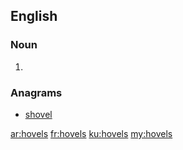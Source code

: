 ==English==

===Noun===
{{head|en|plural}}

# {{plural of|hovel|lang=en}}

===Anagrams===
* [[shovel#English|shovel]]

[[ar:hovels]]
[[fr:hovels]]
[[ku:hovels]]
[[my:hovels]]